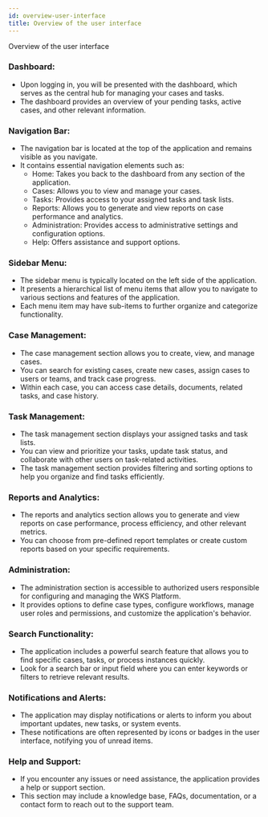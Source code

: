 ```yaml
---
id: overview-user-interface
title: Overview of the user interface
---
```


Overview of the user interface

### Dashboard:
- Upon logging in, you will be presented with the dashboard, which serves as the central hub for managing your cases and tasks.
- The dashboard provides an overview of your pending tasks, active cases, and other relevant information.
### Navigation Bar:
- The navigation bar is located at the top of the application and remains visible as you navigate.
- It contains essential navigation elements such as:
    - Home: Takes you back to the dashboard from any section of the application.
    - Cases: Allows you to view and manage your cases.
    - Tasks: Provides access to your assigned tasks and task lists.
    - Reports: Allows you to generate and view reports on case performance and analytics.
    - Administration: Provides access to administrative settings and configuration options.
    - Help: Offers assistance and support options.
### Sidebar Menu:
- The sidebar menu is typically located on the left side of the application.
- It presents a hierarchical list of menu items that allow you to navigate to various sections and features of the application.
- Each menu item may have sub-items to further organize and categorize functionality.
### Case Management:
- The case management section allows you to create, view, and manage cases.
- You can search for existing cases, create new cases, assign cases to users or teams, and track case progress.
- Within each case, you can access case details, documents, related tasks, and case history.
### Task Management:
- The task management section displays your assigned tasks and task lists.
- You can view and prioritize your tasks, update task status, and collaborate with other users on task-related activities.
- The task management section provides filtering and sorting options to help you organize and find tasks efficiently.
### Reports and Analytics:
- The reports and analytics section allows you to generate and view reports on case performance, process efficiency, and other relevant metrics.
- You can choose from pre-defined report templates or create custom reports based on your specific requirements.
### Administration:
- The administration section is accessible to authorized users responsible for configuring and managing the WKS Platform.
- It provides options to define case types, configure workflows, manage user roles and permissions, and customize the application's behavior.
### Search Functionality:
- The application includes a powerful search feature that allows you to find specific cases, tasks, or process instances quickly.
- Look for a search bar or input field where you can enter keywords or filters to retrieve relevant results.
### Notifications and Alerts:
- The application may display notifications or alerts to inform you about important updates, new tasks, or system events.
- These notifications are often represented by icons or badges in the user interface, notifying you of unread items.
### Help and Support:
- If you encounter any issues or need assistance, the application provides a help or support section.
- This section may include a knowledge base, FAQs, documentation, or a contact form to reach out to the support team.